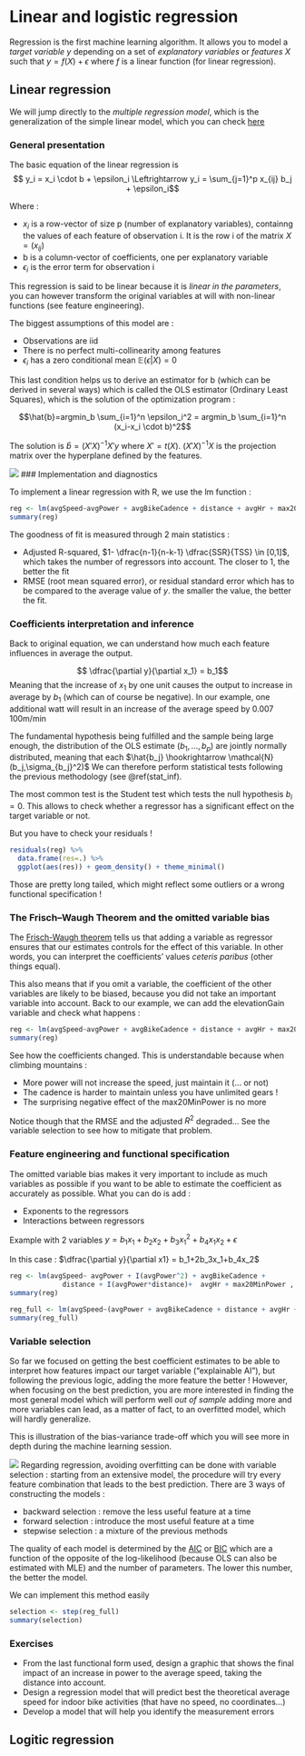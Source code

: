 # Linear and logistic regression {#reg}

Regression is the first machine learning algorithm. It allows you to model a *target variable* $y$ depending on a set of *explanatory variables* or *features* $X$ such that $y=f(X) + \epsilon$ where $f$ is a linear function (for linear regression).

## Linear regression

We will jump directly to the *multiple regression model*, which is the generalization of the simple linear model, which you can check [here](https://www.econometrics-with-r.org/4-lrwor.html)

### General presentation

The basic equation of the linear regression is 
$$ y_i = x_i \cdot b + \epsilon_i \Leftrightarrow y_i = \sum_{j=1}^p x_{ij} b_j + \epsilon_i$$

Where :

- $x_i$ is a row-vector of size p (number of explanatory variables), containng the values of each feature of observation i. It is the row i of the matrix $X = (x_{ij})$
- b is a column-vector of coefficients, one per explanatory variable
- $\epsilon_i$ is the error term for observation i

This regression is said to be linear because it is *linear in the parameters*, you can however transform the original variables at will with non-linear functions (see feature engineering).

The biggest assumptions of this model are :

- Observations are iid
- There is no perfect multi-collinearity among features
- $\epsilon_i$ has a zero conditional mean $\mathbb{E}(\epsilon | X)=0$ 

This last condition helps us to derive an estimator for b (which can be derived in several ways) which is called the OLS estimator (Ordinary Least Squares), which is the solution of the optimization program : 

$$\hat{b}=argmin_b \sum_{i=1}^n \epsilon_i^2 = argmin_b \sum_{i=1}^n (x_i-x_i \cdot b)^2$$

The solution is $\hat{b} = (X'X)^{-1}X'y$ where $X'=t(X)$. $(X'X)^{-1}X$ is the projection matrix over the hyperplane defined by the features.

![](img/ols-regression-geometry.png)
### Implementation and diagnostics

To implement a linear regression with R, we use the lm function :

```r
reg <- lm(avgSpeed~avgPower + avgBikeCadence + distance + avgHr + max20MinPower, data=dat_bike)
summary(reg)
```
The goodness of fit is measured through 2 main statistics :

- Adjusted R-squared, $1- \dfrac{n-1}{n-k-1} \dfrac{SSR}{TSS} \in [0,1]$, which takes the number of regressors into account. The closer to 1, the better the fit
- RMSE (root mean squared error), or residual standard error which has to be compared to the average value of $y$. the smaller the value, the better the fit.

### Coefficients interpretation and inference

Back to original equation, we can understand how much each feature influences in average the output. 

$$ \dfrac{\partial y}{\partial x_1} = b_1$$
Meaning that the increase of $x_1$ by one unit causes the output to increase in average by $b_1$ (which can of course be negative). In our example, one additional watt will result in an increase of the average speed by 0.007 100m/min

The fundamental hypothesis being fulfilled and the sample being large enough, the distribution of the OLS estimate $(b_1,...,b_p)$ are jointly normally distributed, meaning that each $\hat{b_j} \hookrightarrow \mathcal{N}(b_j,\sigma_{b_j}^2)$
We can therefore perform statistical tests following the previous methodology (see \@ref(stat_inf).

The most common test is the Student test which tests the null hypothesis $b_i=0$. This allows to check whether a regressor has a significant effect on the target variable or not.

But you have to check your residuals !

```r
residuals(reg) %>% 
  data.frame(res=.) %>% 
  ggplot(aes(res)) + geom_density() + theme_minimal()
```
Those are pretty long tailed, which might reflect some outliers or a wrong functional specification !

### The Frisch–Waugh Theorem and the omitted variable bias

The [Frisch-Waugh theorem](https://en.wikipedia.org/wiki/Frisch%E2%80%93Waugh%E2%80%93Lovell_theorem) tells us that adding a variable as regressor ensures that our estimates controls for the effect of this variable. In other words, you can interpret the coefficients' values *ceteris paribus* (other things equal).

This also means that if you omit a variable, the coefficient of the other variables are likely to be biased, because you did not take an important variable into account. Back to our example, we can add the elevationGain variable and check what happens :

```r
reg <- lm(avgSpeed~avgPower + avgBikeCadence + distance + avgHr + max20MinPower + elevationGain, data=dat_bike)
summary(reg)
```

See how the coefficients changed. This is understandable because when climbing mountains :

- More power will not increase the speed, just maintain it (... or not)
- The cadence is harder to maintain unless you have unlimited gears !
- The surprising negative effect of the max20MinPower is no more

Notice though that the RMSE and the adjusted $R^2$ degraded... See the variable selection to see how to mitigate that problem.

### Feature engineering and functional specification

The omitted variable bias makes it very important to include as much variables as possible if you want to be able to estimate the coefficient as accurately as possible. What you can do is add :

- Exponents to the regressors 
- Interactions between regressors

Example with 2 variables $y=b_1x_1 + b_2x_2 + b_3x_1^2 + b_4x_1x_2 + \epsilon$

In this case : $\dfrac{\partial y}{\partial x1} = b_1+2b_3x_1+b_4x_2$

```r
reg <- lm(avgSpeed~ avgPower + I(avgPower^2) + avgBikeCadence + 
             distance + I(avgPower*distance)+  avgHr + max20MinPower , data=dat_bike)
summary(reg)
```

```r
reg_full <- lm(avgSpeed~(avgPower + avgBikeCadence + distance + avgHr + max20MinPower + elevationGain)^2, data=dat_bike)
summary(reg_full)
```

### Variable selection

So far we focused on getting the best coefficient estimates to be able to interpret how features impact our target variable ("explainable AI"), but following the previous logic, adding the more feature the better ! However, when focusing on the best prediction, you are more interested in finding the most general model which will perform well *out of sample* adding more and more variables can lead, as a matter of fact, to an overfitted model, which will hardly generalize.

This is illustration of the bias-variance trade-off which you will see more in depth during the machine learning session.

![](img/Overfitting.svg)
Regarding regression, avoiding overfitting can be done with variable selection : starting from an extensive model, the procedure will try every feature combination that leads to the best prediction. There are 3 ways of constructing the models :

- backward selection : remove the less useful feature at a time
- forward selection : introduce the most useful feature at a time
- stepwise selection : a mixture of the previous methods

The quality of each model is determined by the [AIC](https://en.wikipedia.org/wiki/Akaike_information_criterion) or [BIC](https://en.wikipedia.org/wiki/Bayesian_information_criterion) which are a function of the opposite of the log-likelihood (because OLS can also be estimated with MLE) and the number of parameters. The lower this number, the better the model.

We can implement this method easily

```r
selection <- step(reg_full)
summary(selection)
```


### Exercises

- From the last functional form used, design a graphic that shows the final impact of an increase in power to the average speed, taking the distance into account.
- Design a regression model that will predict best the theoretical average speed for indoor bike activities (that have no speed, no coordinates...)
- Develop a model that will help you identify the measurement errors

## Logitic regression


